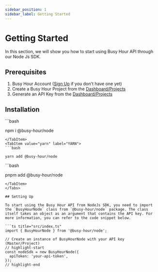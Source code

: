 ```yaml
---
sidebar_position: 1
sidebar_label: Getting Started
---
```



# Getting Started

In this section, we will show you how to start using Busy Hour API through our Node Js SDK.

## Prerequisites

1. Busy Hour Account ([Sign Up](https://busyhour.id/auth/sign-up) if you don't have one yet)
2. Create a Busy Hour Project from the [Dashboard/Projects](https://busyhour.id/dashboard/projects)
3. Generate an API Key from the [Dashboard/Projects](https://busyhour.id/dashboard/projects)

## Installation

<Tabs>
<TabItem value="npm" label="NPM" default>
```bash

npm i @busy-hour/node

````
</TabItem>
<TabItem value="yarn" label="YARN">
```bash

yarn add @busy-hour/node

````

</TabItem>
<TabItem value="pnpm" label="PNPM">
```bash

pnpm add @busy-hour/node

````
</TabItem>
</Tabs>

## Setting Up

To start using the Busy Hour API from NodeJs SDK, you need to import the `BusyHourNode` class from `@busy-hour/node` package. The class itself takes an object as an argument that contains the API key. For more information, you can refer to the code snippet below.

```ts title="src/index.ts"
import { BusyHourNode } from '@busy-hour/node';

// Create an instance of BusyHourNode with your API key (Master/Project)
// highlight-start
const nodeSdk = new BusyHourNode({
  apiToken: 'your-api-token',
});
// highlight-end

````
